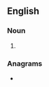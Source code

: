 ==English==

===Noun===
{{head|en|noun form}}

# {{plural of|toecap|lang=en}}

===Anagrams===
* {{anagrams|en|a=aceopst|Capotes|capotes|scopate}}